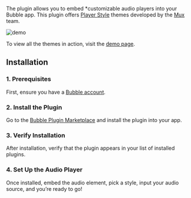 
The plugin allows you to embed *customizable audio players into your Bubble app. This plugin offers [Player Style](https://player.style/) themes developed by the [Mux](https://www.mux.com/) team.

![demo](https://res.cloudinary.com/dpfmaccxx/image/upload/v1728877343/player_style_audio_prwgyk.gif)

To view all the themes in action, visit the [demo page](https://integration-demos.bubbleapps.io/version-test/player-style-audio).

## Installation

### 1. Prerequisites

First, ensure you have a [Bubble account](https://bubble.io/login?mode=signup).

### 2. Install the Plugin

Go to the [Bubble Plugin Marketplace](https://bubble.io/plugin/player-style-audio-player-1728655235988x628822266832486400) and install the plugin into your app.

### 3. Verify Installation

After installation, verify that the plugin appears in your list of installed plugins.

### 4. Set Up the Audio Player

Once installed, embed the audio element, pick a style, input your audio source, and you’re ready to go!

<playerStyleAudio />
